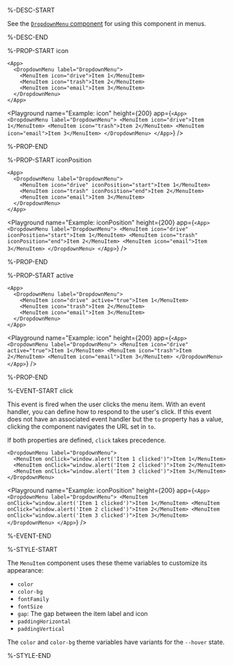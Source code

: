 %-DESC-START

See the [`DropdownMenu` component](./DropdownMenu) for using this component in menus.

%-DESC-END

%-PROP-START icon

```ueml copy /icon/
<App>
  <DropdownMenu label="DropdownMenu">
    <MenuItem icon="drive">Item 1</MenuItem>
    <MenuItem icon="trash">Item 2</MenuItem>
    <MenuItem icon="email">Item 3</MenuItem>
  </DropdownMenu>
</App>
```

<Playground
  name="Example: icon"
  height={200}
  app={`
    <App>
      <DropdownMenu label="DropdownMenu">
        <MenuItem icon="drive">Item 1</MenuItem>
        <MenuItem icon="trash">Item 2</MenuItem>
        <MenuItem icon="email">Item 3</MenuItem>
      </DropdownMenu>
    </App>
  `}
/>

%-PROP-END

%-PROP-START iconPosition

```ueml copy /iconPosition/
<App>
  <DropdownMenu label="DropdownMenu">
    <MenuItem icon="drive" iconPosition="start">Item 1</MenuItem>
    <MenuItem icon="trash" iconPosition="end">Item 2</MenuItem>
    <MenuItem icon="email">Item 3</MenuItem>
  </DropdownMenu>
</App>
```

<Playground
  name="Example: iconPosition"
  height={200}
  app={`
<App>
  <DropdownMenu label="DropdownMenu">
    <MenuItem icon="drive" iconPosition="start">Item 1</MenuItem>
    <MenuItem icon="trash" iconPosition="end">Item 2</MenuItem>
    <MenuItem icon="email">Item 3</MenuItem>
  </DropdownMenu>
</App>
  `}
/>

%-PROP-END

%-PROP-START active

```ueml copy /active="true"/
<App>
  <DropdownMenu label="DropdownMenu">
    <MenuItem icon="drive" active="true">Item 1</MenuItem>
    <MenuItem icon="trash">Item 2</MenuItem>
    <MenuItem icon="email">Item 3</MenuItem>
  </DropdownMenu>
</App>
```

<Playground
  name="Example: icon"
  height={200}
  app={`
    <App>
      <DropdownMenu label="DropdownMenu">
        <MenuItem icon="drive" active="true">Item 1</MenuItem>
        <MenuItem icon="trash">Item 2</MenuItem>
        <MenuItem icon="email">Item 3</MenuItem>
      </DropdownMenu>
    </App>
  `}
/>

%-PROP-END

%-EVENT-START click

This event is fired when the user clicks the menu item. With an event handler, you can define how to respond to the user's click. If this event does not have an associated event handler but the `to` property has a value, clicking the component navigates the URL set in `to`.

If both properties are defined, `click` takes precedence.

```ueml copy /onClick/
<DropdownMenu label="DropdownMenu">
  <MenuItem onClick="window.alert('Item 1 clicked')">Item 1</MenuItem>
  <MenuItem onClick="window.alert('Item 2 clicked')">Item 2</MenuItem>
  <MenuItem onClick="window.alert('Item 3 clicked')">Item 3</MenuItem>
</DropdownMenu>
```

<Playground
  name="Example: iconPosition"
  height={200}
  app={`
<App>
  <DropdownMenu label="DropdownMenu">
    <MenuItem onClick="window.alert('Item 1 clicked')">Item 1</MenuItem>
    <MenuItem onClick="window.alert('Item 2 clicked')">Item 2</MenuItem>
    <MenuItem onClick="window.alert('Item 3 clicked')">Item 3</MenuItem>
  </DropdownMenu>
</App>
  `}
/>

%-EVENT-END

%-STYLE-START

The `MenuItem` component uses these theme variables to customize its appearance:
- `color`
- `color-bg`
- `fontFamily`
- `fontSize`
- `gap`: The gap between the item label and icon
- `paddingHorizontal`
- `paddingVertical`

The `color` and `color-bg` theme variables have variants for the `--hover` state.

%-STYLE-END
